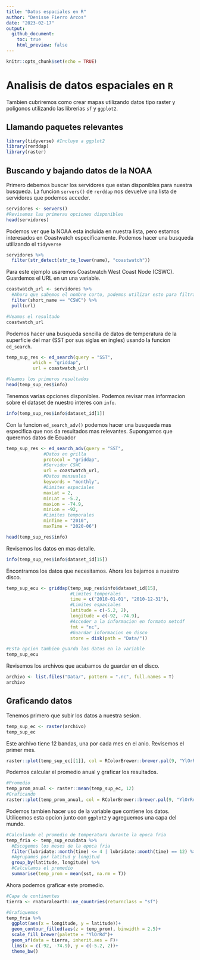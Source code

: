 ```yaml
---
title: "Datos espaciales en R"
author: "Denisse Fierro Arcos"
date: "2023-02-17"
output: 
  github_document:
    toc: true
    html_preview: false
---
```


```r
knitr::opts_chunk$set(echo = TRUE)
```

# Analisis de datos espaciales en `R`


Tambien cubriremos como crear mapas utilizando datos tipo raster y poligonos utilizando las librerias `sf` y `ggplot2`.


## Llamando paquetes relevantes
```r
library(tidyverse) #Incluye a ggplot2
library(rerddap)
library(raster)
```

## Buscando y bajando datos de la NOAA
Primero debemos buscar los servidores que estan disponibles para nuestra busqueda. La funcion `servers()` de `rerddap` nos devuelve una lista de servidores que podemos acceder.

```r
servidores <- servers()
#Revisemos las primeras opciones disponibles
head(servidores)
```
Podemos ver que la NOAA esta incluida en nuestra lista, pero estamos interesados en Coastwatch especificamente. Podemos hacer una busqueda utilizando el `tidyverse` 

```r
servidores %>%
  filter(str_detect(str_to_lower(name), "coastwatch"))
```

Para este ejemplo usaremos Coastwatch West Coast Node (CSWC). Guardemos el URL en un una variable.

```r
coastwatch_url <- servidores %>% 
  #Ahora que sabemos el nombre corto, podemos utilizar esto para filtrar los servidores
  filter(short_name == "CSWC") %>% 
  pull(url)

#Veamos el resultado
coastwatch_url
```

Podemos hacer una busqueda sencilla de datos de temperatura de la superficie del mar (SST por sus siglas en ingles) usando la funcion `ed_search`.

```r
temp_sup_res <- ed_search(query = "SST", 
          which = "griddap",
          url = coastwatch_url)

#Veamos los primeros resultados
head(temp_sup_res$info)
```
Tenemos varias opciones disponibles. Podemos revisar mas informacion sobre el dataset de nuestro interes con `info`.
```r
info(temp_sup_res$info$dataset_id[1])
```

Con la funcion `ed_search_adv()` podemos hacer una busqueda mas especifica que nos da resultados mas relevantes. Supongamos que queremos datos de Ecuador
```r
temp_sup_res <- ed_search_adv(query = "SST",
              #Datos en grilla
              protocol = "griddap",
              #Servidor CSWC
              url = coastwatch_url,
              #Datos mensuales
              keywords = "monthly",
              #Limites espaciales
              maxLat = 2,
              minLat = -5.2,
              maxLon = -74.9,
              minLon = -92,
              #Limites temporales
              minTime = "2010",
              maxTime = "2020-06")

head(temp_sup_res$info)
```
Revisemos los datos en mas detalle.
```r
info(temp_sup_res$info$dataset_id[15])
```

Encontramos los datos que necesitamos. Ahora los bajamos a nuestro disco.
```r
temp_sup_ecu <- griddap(temp_sup_res$info$dataset_id[15],
                        #Limites temporales
                        time = c("2010-01-01", "2010-12-31"),
                        #Limites espaciales
                        latitude = c(-5.2, 2),
                        longitude = c(-92, -74.9),
                        #Acceder a la informacion en formato netcdf
                        fmt = "nc",
                        #Guardar informacion en disco
                        store = disk(path = "Data/"))

#Esta opcion tambien guarda los datos en la variable
temp_sup_ecu
```

Revisemos los archivos que acabamos de guardar en el disco.
```r
archivo <- list.files("Data/", pattern = ".nc", full.names = T)
archivo
```

## Graficando datos
Tenemos primero que subir los datos a nuestra sesion.

```r
temp_sup_ec <- raster(archivo)
temp_sup_ec
```

Este archivo tiene 12 bandas, una por cada mes en el anio. Revisemos el primer mes.

```r
raster::plot(temp_sup_ec[[1]], col = RColorBrewer::brewer.pal(9, "YlOrRd"))
```
Podemos calcular el promedio anual y graficar los resultados.
```r
#Promedio
temp_prom_anual <- raster::mean(temp_sup_ec, 12)
#Graficando
raster::plot(temp_prom_anual, col = RColorBrewer::brewer.pal(9, "YlOrRd"))
```
Podemos tambien hacer uso de la variable que contiene los datos. Utilicemos esta opcion junto con `ggplot2` y agreguemos una capa del mundo.

```r
#Calculando el promedio de temperatura durante la epoca fria
temp_fria <- temp_sup_ecu$data %>% 
  #Escogemos los meses de la epoca fria
  filter(lubridate::month(time) <= 4 | lubridate::month(time) == 12) %>% 
  #Agrupamos por latitud y longitud
  group_by(latitude, longitude) %>% 
  #Calculamos el promedio
  summarise(temp_prom = mean(sst, na.rm = T))
```

Ahora podemos graficar este promedio.

```r
#Capa de continentes
tierra <- rnaturalearth::ne_countries(returnclass = "sf")

#Grafiquemos
temp_fria %>% 
  ggplot(aes(x = longitude, y = latitude))+
  geom_contour_filled(aes(z = temp_prom), binwidth = 2.5)+
  scale_fill_brewer(palette = "YlOrRd")+
  geom_sf(data = tierra, inherit.aes = F)+
  lims(x = c(-92, -74.9), y = c(-5.2, 2))+
  theme_bw()
```

